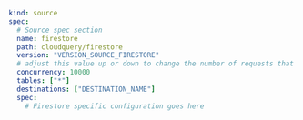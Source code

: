 ```yaml copy
kind: source
spec:
  # Source spec section
  name: firestore
  path: cloudquery/firestore
  version: "VERSION_SOURCE_FIRESTORE"
  # adjust this value up or down to change the number of requests that are made in parallel
  concurrency: 10000
  tables: ["*"]
  destinations: ["DESTINATION_NAME"]
  spec:
    # Firestore specific configuration goes here
```